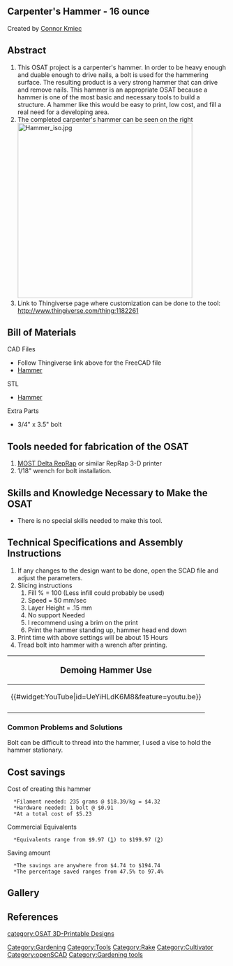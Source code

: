{{777}}
==Carpenter's Hammer - 16 ounce==
Created by [[User:cjkmiec|Connor Kmiec]]
{{Statusboxtop}}
{{status-design}}
{{status-prototype}}
{{Status-Model}}
{{status-verified|[[User:cjkmiec|Connor Kmiec]]}}
{{boxbottom}}

==Abstract==
# This OSAT project is a carpenter's hammer. In order to be heavy enough and duable enough to drive nails, a bolt is used for the hammering surface. The resulting product is a very strong hammer that can drive and remove nails. This hammer is an appropriate OSAT because a hammer is one of the most basic and necessary tools to build a structure. A hammer like this would be easy to print, low cost, and fill a real need for a developing area.   
# The completed carpenter's hammer can be seen on the right [[Image:Hammer_iso.jpg|400px|right]]
#Link to Thingiverse page where customization can be done to the tool: http://www.thingiverse.com/thing:1182261

== Bill of Materials==
CAD Files
*Follow Thingiverse link above for the FreeCAD file 
*[[file:Hammer.scad|Hammer]]
STL
*[[file:Hammer.stl|Hammer]]
Extra Parts
*3/4" x 3.5" bolt

== Tools needed for fabrication of the OSAT==
# [[Athena Build Overview| MOST Delta RepRap]] or similar RepRap 3-D printer
# 1/18" wrench for bolt installation. 

== Skills and Knowledge Necessary to Make the OSAT ==
* There is no special skills needed to make this tool.

== Technical Specifications and Assembly Instructions==
# If any changes to the design want to be done, open the SCAD file and adjust the parameters.
# Slicing instructions
## Fill % = 100 (Less infill could probably be used)
## Speed = 50 mm/sec
## Layer Height = .15 mm
## No support Needed
## I recommend using a brim on the print
## Print the hammer standing up, hammer head end down
# Print time with above settings will be about 15 Hours
# Tread bolt into hammer with a wrench after printing.
{|style="border:1px solid #73BF73; background-color: #E6FFE6; margin-left:.1em; margin-top:2px; -moz-border-radius:15px;" align="right" width="150px"
!<big>Demoing Hammer Use</big>
|-
|<center>{{#widget:YouTube|id=UeYiHLdK6M8&feature=youtu.be}} </center>
|-
|}

=== Common Problems and Solutions===
Bolt can be difficult to thread into the hammer, I used a vise to hold the hammer stationary. 

== Cost savings==
Cost of creating this hammer
   *Filament needed: 235 grams @ $18.39/kg = $4.32
   *Hardware needed: 1 bolt @ $0.91
   *At a total cost of $5.23
Commercial Equivalents
   *Equivalents range from $9.97 ([http://www.homedepot.com/p/Husky-16-oz-Fiberglass-Claw-Hammer-N-G16CHD-HN/205386272]) to $199.97 ([http://www.homedepot.com/p/Stiletto-15-oz-Ti-Bone-Milled-Face-Hammer-with-18-in-Curved-Handle-TB15MC/203527220])
Saving amount
   *The savings are anywhere from $4.74 to $194.74
   *The percentage saved ranges from 47.5% to 97.4%

==Gallery==
{{Gallery
|width=180
|height=135
|title= Hand Cultivator
|lines=4
|Image:Hammer_iso.jpg| Hammer 1
|Image:Hammer_top.jpg| Hammer 2
|Image:Hammer_head.jpg| Hammer 3
}}

==References==
<references/> 

[[category:OSAT 3D-Printable Designs]]
[[Category:Gardening]]
[[Category:Tools]]
[[Category:Rake]]
[[Category:Cultivator]]
[[Category:openSCAD]]
[[Category:Gardening tools]]